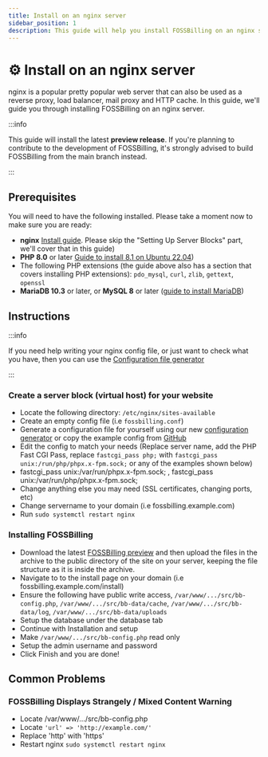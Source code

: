 ```yaml
---
title: Install on an nginx server
sidebar_position: 1
description: This guide will help you install FOSSBilling on an nginx server
---
```


# :gear: Install on an nginx server
nginx is a popular pretty popular web server that can also be used as a reverse proxy, load balancer, mail proxy and HTTP cache. In this guide, we'll guide you through installing FOSSBilling on an nginx server.

:::info

This guide will install the latest **preview release**. If you're planning to contribute to the development of FOSSBilling, it's strongly advised to build FOSSBilling from the main branch instead.

:::

## Prerequisites
You will need to have the following installed. Please take a moment now to make sure you are ready:
* **nginx** [Install guide](https://www.digitalocean.com/community/tutorial_collections/how-to-install-nginx). Please skip the "Setting Up Server Blocks" part, we'll cover that in this guide)
* **PHP 8.0** or later [Guide to install 8.1 on Ubuntu 22.04](https://www.digitalocean.com/community/tutorials/how-to-install-php-8-1-and-set-up-a-local-development-environment-on-ubuntu-22-04))
* The following PHP extensions (the guide above also has a section that covers installing PHP extensions): `pdo_mysql`, `curl`, `zlib`, `gettext`, `openssl`
* **MariaDB 10.3** or later, or **MySQL 8** or later ([guide to install MariaDB](https://www.digitalocean.com/community/tutorial_collections/how-to-install-mariadb)) 

## Instructions

:::info

If you need help writing your nginx config file, or just want to check what you have, then you can use the [Configuration file generator](https://config.fossbilling.org/)
 
:::

### Create a server block (virtual host) for your website
* Locate the following directory: `/etc/nginx/sites-available`
* Create an empty config file (i.e `fossbilling.conf`)
* Generate a configuration file for yourself using our new [configuration generator](https://config.fossbilling.org) or copy the example config from [GitHub](https://github.com/FOSSBilling/FOSSBilling/blob/main/data/nginx.conf)
* Edit the config to match your needs (Replace server name, add the PHP Fast CGI Pass, replace `fastcgi_pass php;` with `fastcgi_pass unix:/run/php/phpx.x-fpm.sock;` or any of the examples shown below)
* fastcgi_pass unix:/var/run/phpx.x-fpm.sock; , fastcgi_pass unix:/var/run/php/phpx.x-fpm.sock;
* Change anything else you may need (SSL certificates, changing ports, etc)
* Change servername to your domain (i.e fossbilling.example.com)
* Run `sudo systemctl restart nginx`

### Installing FOSSBilling
* Download the latest [FOSSBilling preview](https://fossbilling.org/downloads/preview) and then upload the files in the archive to the public directory of the site on your server, keeping the file structure as it is inside the archive.  
* Navigate to  to the install page on your domain (i.e fossbilling.example.com/install) 
* Ensure the following have public write access, `/var/www/.../src/bb-config.php`, `/var/www/.../src/bb-data/cache`, `/var/www/.../src/bb-data/log`, `/var/www/.../src/bb-data/uploads`
* Setup the database under the database tab
* Continue with Installation and setup
* Make `/var/www/.../src/bb-config.php` read only
* Setup the admin username and password
* Click Finish and you are done!

## Common Problems

### FOSSBilling Displays Strangely / Mixed Content Warning
* Locate /var/www/.../src/bb-config.php
* Locate `'url' => 'http://example.com/'` 
* Replace 'http' with 'https'
* Restart nginx ` sudo systemctl restart nginx ` 
